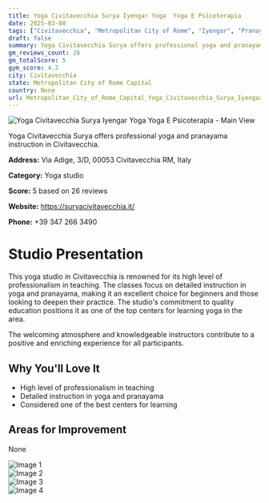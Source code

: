 ```yaml
---
title: Yoga Civitavecchia Surya Iyengar Yoga  Yoga E Psicoterapia
date: 2025-03-08
tags: ["Civitavecchia", "Metropolitan City of Rome", "Iyengar", "Pranayama", "professionalism", "instruction", "Civitavecchia"]  
draft: false
summary: Yoga Civitavecchia Surya offers professional yoga and pranayama instruction in Civitavecchia.
gm_reviews_count: 26
gm_totalScore: 5
gym_score: 4.2
city: Civitavecchia
state: Metropolitan City of Rome Capital
country: None
url: Metropolitan_City_of_Rome_Capital_Yoga_Civitavecchia_Surya_Iyengar_Yoga_Yoga_E_Psicoterapia
---
```


<div className="aspect-[16/9] relative my-8">
  <img 
    src="https://lh5.googleusercontent.com/p/AF1QipPtXWhwpuEvfjMCadFjZY1kHHEMqYGdO_EjUTnV=w1920-h1080-k-no"
    alt="Yoga Civitavecchia Surya Iyengar Yoga  Yoga E Psicoterapia - Main View"
    className="object-cover absolute inset-0 w-full h-full rounded-lg"
  />
</div>

Yoga Civitavecchia Surya offers professional yoga and pranayama instruction in Civitavecchia.

**Address:** Via Adige, 3/D, 00053 Civitavecchia RM, Italy

**Category:** Yoga studio

**Score:** 5 based on 26 reviews

**Website:** https://suryacivitavecchia.it/

**Phone:** +39 347 266 3490

# Studio Presentation

This yoga studio in Civitavecchia is renowned for its high level of professionalism in teaching. The classes focus on detailed instruction in yoga and pranayama, making it an excellent choice for beginners and those looking to deepen their practice. The studio's commitment to quality education positions it as one of the top centers for learning yoga in the area.

The welcoming atmosphere and knowledgeable instructors contribute to a positive and enriching experience for all participants.

## Why You'll Love It

- High level of professionalism in teaching
- Detailed instruction in yoga and pranayama
- Considered one of the best centers for learning

## Areas for Improvement

None

<div className="grid grid-cols-1 xl:grid-cols-2 gap-4 my-8">
<div className="aspect-[4/3] relative"><img src="https://lh5.googleusercontent.com/p/AF1QipNHZdCtbB8p5CmYJEP-TWKpWpsGFTGTsyNwcyfC=w1920-h1080-k-no" alt="Image 1" className="object-cover absolute inset-0 w-full h-full rounded-lg" /></div>
<div className="aspect-[4/3] relative"><img src="https://lh5.googleusercontent.com/p/AF1QipN0SrlH5svLxaS_wwbrv1YcG0G4iu20nxwGDhGU=w1920-h1080-k-no" alt="Image 2" className="object-cover absolute inset-0 w-full h-full rounded-lg" /></div>
<div className="aspect-[4/3] relative"><img src="https://lh5.googleusercontent.com/p/AF1QipNIJh2KSmXFvsT89DuWQzs6cMlIRZqr1bKE9lv9=w1920-h1080-k-no" alt="Image 3" className="object-cover absolute inset-0 w-full h-full rounded-lg" /></div>
<div className="aspect-[4/3] relative"><img src="https://lh5.googleusercontent.com/p/AF1QipP73yqJQ5yiA-L-uCUX4wtPtQSNtGdy4ehDkPGH=w1920-h1080-k-no" alt="Image 4" className="object-cover absolute inset-0 w-full h-full rounded-lg" /></div>
</div>